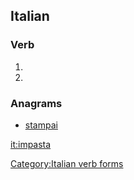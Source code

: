 ==Italian==

===Verb===
{{head|it|verb form}}

# {{inflection of|impastare||3|s|pres|ind|lang=it}}
# {{inflection of|impastare||2|s|imp|lang=it}}

===Anagrams===
* [[stampai#Italian|stampai]]

[[Category:Italian verb forms]]

[[it:impasta]]